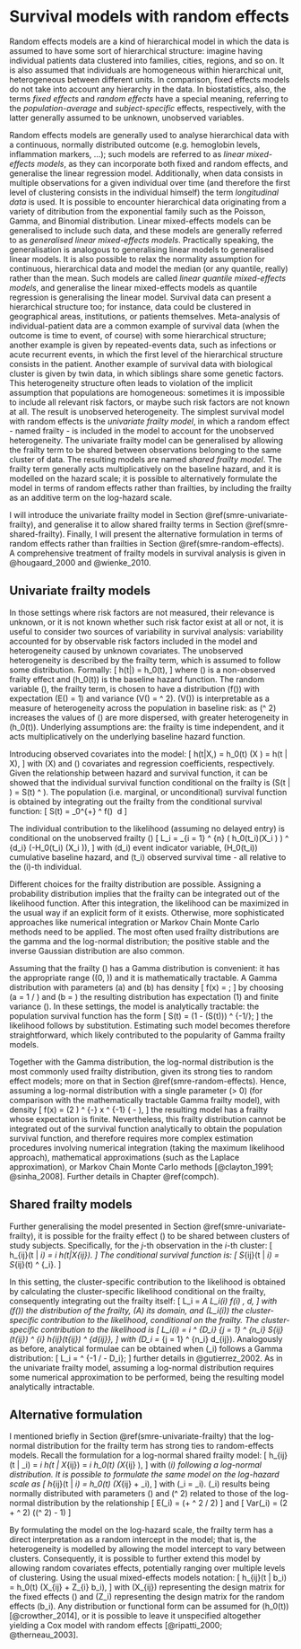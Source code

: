 # Survival models with random effects {#smre}

Random effects models are a kind of hierarchical model in which the data is assumed to have some sort of hierarchical structure: imagine having individual patients data clustered into families, cities, regions, and so on. It is also assumed that individuals are homogeneous within hierarchical unit, heterogeneous between different units. In comparison, fixed effects models do not take into account any hierarchy in the data. In biostatistics, also, the terms _fixed effects_ and _random effects_ have a special meaning, referring to the _population-average_ and _subject-specific_ effects, respectively, with the latter generally assumed to be unknown, unobserved variables.

Random effects models are generally used to analyse hierarchical data with a continuous, normally distributed outcome (e.g. hemoglobin levels, inflammation markers, ...); such models are referred to as _linear mixed-effects models_, as they can incorporate both fixed and random effects, and generalise the linear regression model. Additionally, when data consists in multiple observations for a given individual over time (and therefore the first level of clustering consists in the individual himself) the term _longitudinal data_ is used. It is possible to encounter hierarchical data originating from a variety of ditribution from the exponential family such as the Poisson, Gamma, and Binomial distribution. Linear mixed-effects models can be generalised to include such data, and these models are generally referred to as _generalised linear mixed-effects models_. Practically speaking, the generalisation is analogous to generalising linear models to generalised linear models. It is also possible to relax the normality assumption for continuous, hierarchical data and model the median (or any quantile, really) rather than the mean. Such models are called _linear quantile mixed-effects models_, and generalise the linear mixed-effects models as quantile regression is generalising the linear model. Survival data can present a hierarchical structure too; for instance, data could be clustered in geographical areas, institutions, or patients themselves. Meta-analysis of individual-patient data are a common example of survival data (when the outcome is time to event, of course) with some hierarchical structure; another example is given by repeated-events data, such as infections or acute recurrent events, in which the first level of the hierarchical structure consists in the patient. Another example of survival data with biological cluster is given by twin data, in which siblings share some genetic factors. This heterogeneity structure often leads to violation of the implicit assumption that populations are homogeneous: sometimes it is impossible to include all relevant risk factors, or maybe such risk factors are not known at all. The result is unobserved heterogeneity. The simplest survival model with random effects is the _univariate frailty model_, in which a random effect - named frailty - is included in the model to account for the unobserved heterogeneity. The univariate frailty model can be generalised by allowing the frailty term to be shared between observations belonging to the same cluster of data. The resulting models are named _shared frailty model_. The frailty term generally acts multiplicatively on the baseline hazard, and it is modelled on the hazard scale; it is possible to alternatively formulate the model in terms of random effects rather than frailties, by including the frailty as an additive term on the log-hazard scale. 

I will introduce the univariate frailty model in Section \@ref(smre-univariate-frailty), and generalise it to allow shared frailty terms in Section \@ref(smre-shared-frailty). Finally, I will present the alternative formulation in terms of random effects rather than frailties in Section \@ref(smre-random-effects). A comprehensive treatment of frailty models in survival analysis is given in @hougaard_2000 and @wienke_2010.

## Univariate frailty models {#smre-univariate-frailty}

In those settings where risk factors are not measured, their relevance is unknown, or it is not known whether such risk factor exist at all or not, it is useful to consider two sources of variability in survival analysis: variability accounted for by observable risk factors included in the model and heterogeneity caused by unknown covariates. The unobserved heterogeneity is described by the frailty term, which is assumed to follow some distribution. Formally:
\[
h(t|\alpha) = \alpha h_0(t),
\]
where \(\alpha\) is a non-observed frailty effect and \(h_0(t)\) is the baseline hazard function.  The random variable \(\alpha\), the frailty term, is chosen to have a distribution \(f(\alpha)\) with expectation \(E(\alpha) = 1\) and variance \(V(\alpha) = \sigma ^ 2\). \(V(\alpha)\) is interpretable as a measure of heterogeneity across the population in baseline risk: as \(\sigma ^ 2\) increases the values of \(\alpha\) are more dispersed, with greater heterogeneity in \(\alpha h_0(t)\). Underlying assumptions are: the frailty is time independent, and it acts multiplicatively on the underlying baseline hazard function.

Introducing observed covariates into the model:
\[
h(t|X,\alpha) = \alpha h_0(t) \exp(X \beta) = \alpha h(t | X),
\]
with \(X\) and \(\beta\) covariates and regression coefficients, respectively. Given the relationship between hazard and survival function, it can be showed that the individual survival function conditional on the frailty is  \(S(t | \alpha) = S(t) ^ \alpha\). The population (i.e. marginal, or unconditional) survival function is obtained by integrating out the frailty from the conditional survival function:
\[
S(t) = \int_0^{+\infty} \left[ S(t) \right] ^ \alpha f(\alpha) \ d\alpha
\]

The individual contribution to the likelihood (assuming no delayed entry) is conditional on the unobserved frailty  \(\alpha\)
\[
L_i = \prod_{i = 1} ^ {n} \left( \alpha h_0(t_i)\exp(X_i \beta) \right) ^ {d_i} \exp(-\alpha H_0(t_i) \exp(X_i \beta)),
\]
with \(d_i\) event indicator variable, \(H_0(t_i)\) cumulative baseline hazard, and \(t_i\) observed survival time - all relative to the \(i\)-th individual.

Different choices for the frailty distribution are possible. Assigning a probability distribution implies that the frailty can be integrated out of the likelihood function. After this integration, the likelihood can be maximized in the usual way if an explicit form of it exists. Otherwise, more sophisticated approaches like numerical integration or Markov Chain Monte Carlo methods need to be applied. The most often used frailty distributions are the gamma and the log-normal distribution; the positive stable and the inverse Gaussian distribution are also common.

Assuming that the frailty \(\alpha\) has a Gamma distribution is convenient: it has the appropriate range \((0, \infty)\) and it is mathematically tractable. A Gamma distribution with parameters \(a\) and \(b\) has density
\[
f(x) = \frac{x ^ {a - 1} \exp(- x / b)}{\Gamma(a)b ^ a};
\]
by choosing \(a = 1 / \theta\) and \(b = \theta\) the resulting distribution has expectation \(1\) and finite variance \(\theta\). In these settings, the model is analytically tractable: the population survival function has the form
\[
S(t) = (1 - \theta \log(S(t))) ^ {-1/\theta};
\]
the likelihood follows by substitution. Estimating such model becomes therefore straightforward, which likely contributed to the popularity of Gamma frailty models.

Together with the Gamma distribution, the log-normal distribution is the most commonly used frailty distribution, given its strong ties to random effect models; more on that in Section \@ref(smre-random-effects). Hence, assuming a log-normal distribution with a single parameter \(\theta > 0\) (for comparison with the mathematically tractable Gamma frailty model), with density
\[
f(x) = (2 \pi \theta) ^ {-\frac{1}{2}} x ^ {-1} \exp \left( -\frac{(\log x) ^ 2}{2 \theta} \right),
\]
the resulting model has a frailty whose expectation is finite. Nevertheless, this frailty distribution cannot be integrated out of the survival function analytically to obtain the population survival function, and therefore requires more complex estimation procedures involving numerical integration (taking the maximum likelihood approach), mathematical approximations (such as the Laplace approximation), or Markov Chain Monte Carlo methods [@clayton_1991; @sinha_2008]. Further details in Chapter \@ref(compch).

## Shared frailty models {#smre-shared-frailty}

Further generalising the model presented in Section \@ref(smre-univariate-frailty), it is possible for the frailty effect \(\alpha\) to be shared between clusters of study subjects. Specifically, for the $j$-th observation in the $i$-th cluster:
\[
h_{ij}(t | \alpha_i) = \alpha_i h(t|X_{ij}).
\]
The conditional survival function is:
\[
S_{ij}(t | \alpha_i) = S_{ij}(t) ^ {\alpha_i}.
\]

In this setting, the cluster-specific contribution to the likelihood is obtained by calculating the cluster-specific likelihood conditional on the frailty, consequently integrating out the frailty itself:
\[
L_i = \int_A L_i(\alpha_i) f(\alpha_i) \, d\alpha,
\]
with \(f(\alpha)\) the distribution of the frailty, \(A\) its domain, and \(L_i(\alpha_i)\) the cluster-specific contribution to the likelihood, conditional on the frailty. The cluster-specific contribution to the likelihood is
\[
L_i(\alpha_i) = \alpha_i ^ {D_i} \prod_{j = 1} ^ {n_i} S_{ij}(t_{ij}) ^ {\alpha_i} h_{ij}(t_{ij}) ^ {d_{ij}},
\]
with \(D_i = \sum_{j = 1} ^ {n_i} d_{ij}\). Analogously as before, analytical formulae can be obtained when \(\alpha_i\) follows a Gamma distribution:
\[
L_i = \left[ \prod_{j = 1} ^ {n_i} h_{ij}(t_{ij}) ^ {d_{ij}} \right] \frac{\Gamma (1 / \theta + D_i)}{\Gamma (1 / \theta)} \left[ 1 - \theta \sum_{j = 1} ^ {n_i} \log S_{ij}(t_{ij}) \right] ^ {-1 / \theta - D_i};
\] 
further details in @gutierrez_2002. As in the univariate frailty model, assuming a log-normal distribution requires some numerical approximation to be performed, being the resulting model analytically intractable.

## Alternative formulation {#smre-random-effects}

I mentioned briefly in Section \@ref(smre-univariate-frailty) that the log-normal distribution for the frailty term has strong ties to random-effects models. Recall the formulation for a log-normal shared frailty model:
\[
h_{ij}(t | \alpha_i) = \alpha_i h(t | X_{ij}) = \alpha_i h_0(t) \exp(X_{ij} \beta),
\]
with \(\alpha_i\) following a log-normal distribution. It is possible to formulate the same model on the log-hazard scale as
\[
h_{ij}(t | \alpha_i) = h_0(t) \exp(X_{ij} \beta + \eta_i),
\]
with \(\eta_i = \log \alpha_i\). \(\eta_i\) results being normally distributed with parameters \(\mu\) and \(\sigma ^ 2\) related to those of the log-normal distribution by the relationship
\[
E(\alpha_i) = \exp(\mu + \sigma ^ 2 / 2)
\]
and
\[
Var(\alpha_i) = \exp(2 \mu + \sigma ^ 2) (\exp(\sigma ^ 2) - 1)
\]

By formulating the model on the log-hazard scale, the frailty term has a direct interpretation as a random intercept in the model; that is, the heterogeneity is modelled by allowing the model intercept to vary between clusters. Consequently, it is possible to further extend this model by allowing random covariates effects, potentially ranging over multiple levels of clustering. Using the usual mixed-effects models notation:
\[
h_{ij}(t | b_i) = h_0(t) \exp(X_{ij} \beta + Z_{i} b_i),
\]
with \(X_{ij}\) representing the design matrix for the fixed effects \(\beta\) and \(Z_i\) representing the design matrix for the random effects \(b_i\). Any distribution or functional form can be assumed for \(h_0(t)\) [@crowther_2014], or it is possible to leave it unspecified altogether yielding a Cox model with random effects [@ripatti_2000; @therneau_2003].
